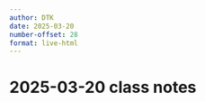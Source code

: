 ```yaml
---
author: DTK
date: 2025-03-20
number-offset: 28
format: live-html
---
```


# 2025-03-20 class notes



